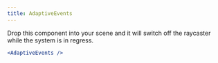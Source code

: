 ```yaml
---
title: AdaptiveEvents
---
```


Drop this component into your scene and it will switch off the raycaster while the system is in regress.

```jsx
<AdaptiveEvents />
```
